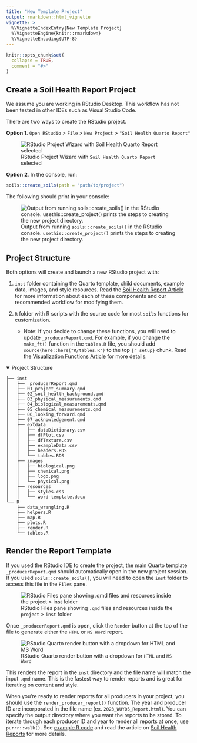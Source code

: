 ```yaml
---
title: "New Template Project"
output: rmarkdown::html_vignette
vignette: >
  %\VignetteIndexEntry{New Template Project}
  %\VignetteEngine{knitr::rmarkdown}
  %\VignetteEncoding{UTF-8}
---
```


```r
knitr::opts_chunk$set(
  collapse = TRUE,
  comment = "#>"
)
```

## Create a Soil Health Report Project

We assume you are working in RStudio Desktop. This workflow has not been tested in other IDEs such as Visual Studio Code.

There are two ways to create the RStudio project.

**Option 1**. `Open RStudio` \> `File` \> `New Project` \> `"Soil Health Quarto Report"`

![RStudio Project Wizard with `Soil Health Quarto Report` selected](images/new_proj_wiz.png)

**Option 2**. In the console, run:

```r
soils::create_soils(path = "path/to/project")
```

The following should print in your console:

![Output from running `soils::create_soils()` in the RStudio console. `usethis::create_project()` prints the steps to creating the new project directory.](images/create_soils.png)

## Project Structure

Both options will create and launch a new RStudio project with:

1.  `inst` folder containing the Quarto template, child documents, example data, images, and style resources. Read the [Soil Health Report Article](https://wa-department-of-agriculture.github.io/soils/articles/report.html) for more information about each of these components and our recommended workflow for modifying them.

2.  `R` folder with R scripts with the source code for most `soils` functions for customization.

    -   Note: If you decide to change these functions, you will need to update `_producerReport.qmd`. For example, if you change the `make_ft()` function in the `tables.R` file, you should add `source(here::here("R/tables.R")` to the top `{r setup}` chunk. Read the [Visualization Functions Article](https://wa-department-of-agriculture.github.io/soils/articles/functions.html) for more details.

<details open>

<summary>Project Structure</summary>

```         
├── inst
│   ├── _producerReport.qmd
│   ├── 01_project_summary.qmd
│   ├── 02_soil_health_background.qmd
│   ├── 03_physical_measurements.qmd
│   ├── 04_biological_measurements.qmd
│   ├── 05_chemical_measurements.qmd
│   ├── 06_looking_forward.qmd
│   ├── 07_acknowledgement.qmd
│   ├── extdata
│   │   ├── dataDictionary.csv
│   │   ├── dfPlot.csv
│   │   ├── dfTexture.csv
│   │   ├── exampleData.csv
│   │   ├── headers.RDS
│   │   └── tables.RDS
│   ├── images
│   │   ├── biological.png
│   │   ├── chemical.png
│   │   ├── logo.png
│   │   └── physical.png
│   ├── resources
│   │   ├── styles.css
│   │   └── word-template.docx
└── R
    ├── data_wrangling.R
    ├── helpers.R
    ├── map.R
    ├── plots.R
    ├── render.R
    └── tables.R
```

</details>

## Render the Report Template

If you used the RStudio IDE to create the project, the main Quarto template `_producerReport.qmd` should automatically open in the new project session. If you used `soils::create_soils()`, you will need to open the `inst` folder to access this file in the `Files` pane.

![RStudio Files pane showing `.qmd` files and resources inside the `project` \> `inst` folder](images/files.png)

Once `_producerReport.qmd` is open, click the `Render` button at the top of the file to generate either the `HTML` or `MS Word` report.

![RStudio Quarto render button with a dropdown for `HTML` and `MS Word`](images/render.png)

This renders the report in the `inst` directory and the file name will match the input `.qmd` name. This is the fastest way to render reports and is great for iterating on content and style.

When you're ready to render reports for all producers in your project, you should use the `render_producer_report()` function. The year and producer ID are incorporated in the file name (ex. `2023_WUY05_Report.html`). You can specify the output directory where you want the reports to be stored. To iterate through each producer ID and year to render all reports at once, use `purrr::walk()`. See [example R code](https://wa-department-of-agriculture.github.io/soils/reference/render_producer_report.html#ref-examples) and read the article on [Soil Health Reports](https://wa-department-of-agriculture.github.io/soils/articles/report.html) for more details.
